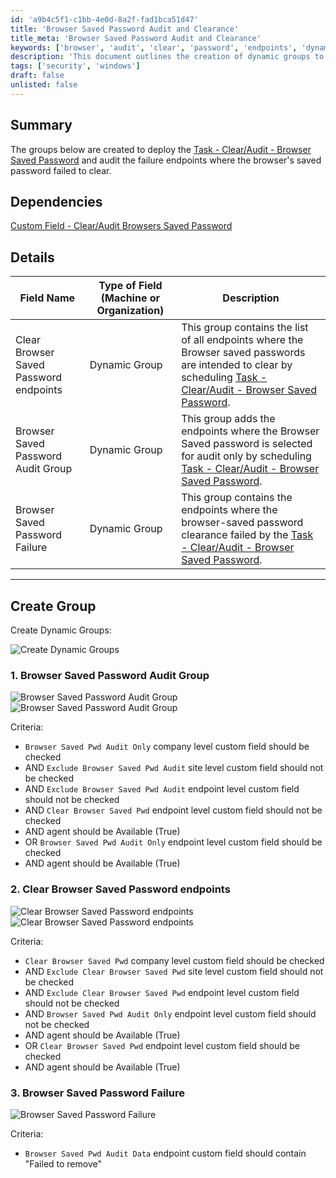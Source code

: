 ```yaml
---
id: 'a9b4c5f1-c1bb-4e0d-8a2f-fad1bca51d47'
title: 'Browser Saved Password Audit and Clearance'
title_meta: 'Browser Saved Password Audit and Clearance'
keywords: ['browser', 'audit', 'clear', 'password', 'endpoints', 'dynamic', 'group']
description: 'This document outlines the creation of dynamic groups to deploy the task for clearing and auditing browser saved passwords, including details on the criteria for each group and the endpoints involved in the process.'
tags: ['security', 'windows']
draft: false
unlisted: false
---
```

## Summary

The groups below are created to deploy the [Task - Clear/Audit - Browser Saved Password](https://proval.itglue.com/DOC-5078775-17309286) and audit the failure endpoints where the browser's saved password failed to clear.

## Dependencies

[Custom Field - Clear/Audit Browsers Saved Password](https://proval.itglue.com/DOC-5078775-17312650)

## Details

| Field Name                        | Type of Field (Machine or Organization) | Description                                                                                                                                                      |
|-----------------------------------|-----------------------------------------|------------------------------------------------------------------------------------------------------------------------------------------------------------------|
| Clear Browser Saved Password endpoints | Dynamic Group                          | This group contains the list of all endpoints where the Browser saved passwords are intended to clear by scheduling [Task - Clear/Audit - Browser Saved Password](https://proval.itglue.com/DOC-5078775-17309286). |
| Browser Saved Password Audit Group | Dynamic Group                          | This group adds the endpoints where the Browser Saved password is selected for audit only by scheduling [Task - Clear/Audit - Browser Saved Password](https://proval.itglue.com/DOC-5078775-17309286).            |
| Browser Saved Password Failure     | Dynamic Group                          | This group contains the endpoints where the browser-saved password clearance failed by the [Task - Clear/Audit - Browser Saved Password](https://proval.itglue.com/DOC-5078775-17309286).                        |

---

## Create Group

Create Dynamic Groups:

![Create Dynamic Groups](../../../static/img/Browser-Saved-Password/image_1.png)

### 1. Browser Saved Password Audit Group

![Browser Saved Password Audit Group](../../../static/img/Browser-Saved-Password/image_2.png)
![Browser Saved Password Audit Group](../../../static/img/Browser-Saved-Password/image_3.png)

Criteria:

- `Browser Saved Pwd Audit Only` company level custom field should be checked
- AND `Exclude Browser Saved Pwd Audit` site level custom field should not be checked
- AND `Exclude Browser Saved Pwd Audit` endpoint level custom field should not be checked
- AND `Clear Browser Saved Pwd` endpoint level custom field should not be checked
- AND agent should be Available (True)
- OR `Browser Saved Pwd Audit Only` endpoint level custom field should be checked
- AND agent should be Available (True)

### 2. Clear Browser Saved Password endpoints

![Clear Browser Saved Password endpoints](../../../static/img/Browser-Saved-Password/image_4.png)
![Clear Browser Saved Password endpoints](../../../static/img/Browser-Saved-Password/image_5.png)

Criteria:

- `Clear Browser Saved Pwd` company level custom field should be checked
- AND `Exclude Clear Browser Saved Pwd` site level custom field should not be checked
- AND `Exclude Clear Browser Saved Pwd` endpoint level custom field should not be checked
- AND `Browser Saved Pwd Audit Only` endpoint level custom field should not be checked
- AND agent should be Available (True)
- OR `Clear Browser Saved Pwd` endpoint level custom field should be checked
- AND agent should be Available (True)

### 3. Browser Saved Password Failure

![Browser Saved Password Failure](../../../static/img/Browser-Saved-Password/image_6.png)

Criteria:

- `Browser Saved Pwd Audit Data` endpoint custom field should contain "Failed to remove"












